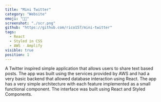 ```yaml
---
title: "Mini Twitter"
category: "Website"
emoji: "🧑‍💻"
screenshot: "./scr.png"
github: "https://github.com/rico157/mini-twitter"
tags:
  - React
  - Styled in CSS
  - AWS - Amplify
visible: true
position: 1
---
```


A Twitter inspired simple application that allows users to share text based posts. The app was built using the services provided by AWS and had a very basic backend that allowed database interaction using React. The app has a very simple architecture with each feature implemented as a small functional component. The interface was built using React and Styled Components.
